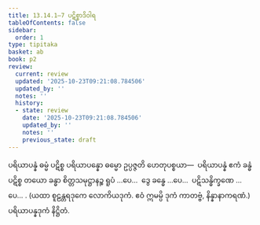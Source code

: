 ```yaml
---
title: 13.14.1–7 ပဋိစ္စာဒိဝါရ
tableOfContents: false
sidebar:
  order: 1
type: tipitaka
basket: ab
book: p2
review:
  current: review
  updated: '2025-10-23T09:21:08.784506'
  updated_by: ''
  notes: ''
  history:
  - state: review
    date: '2025-10-23T09:21:08.784506'
    updated_by: ''
    notes: ''
    previous_state: draft
---
```



<ReviewStatus review={frontmatter.review} showDetails={true} />

<HypothesisAnnotation frontmatter={frontmatter} />

<DynamicBreadcrumb />

<Division number="299" book="p2" e="ch" v="38" p="484">

<Paragraph number="4711" book="p2">
ပရိယာပန္နံ ဓမ္မံ ပဋိစ္စ ပရိယာပန္နော ဓမ္မော ဥပ္ပဇ္ဇတိ ဟေတုပစ္စယာ—  ပရိယာပန္နံ ဧကံ ခန္ဓံ ပဋိစ္စ တယော ခန္ဓာ စိတ္တသမုဋ္ဌာနဉ္စ ရူပံ …ပေ…  ဒွေ ခန္ဓေ …ပေ…  ပဋိသန္ဓိက္ခဏေ …ပေ… . (ယထာ စူဠန္တရဒုကေ လောကိယဒုကံ. ဧဝံ ဣမမ္ပိ ဒုကံ ကာတဗ္ဗံ, နိန္နာနာကရဏံ.)

</Paragraph>
</Division>

<Paragraph number="4712" type="center" book="p2">
ပရိယာပန္နဒုကံ နိဋ္ဌိတံ.
</Paragraph>